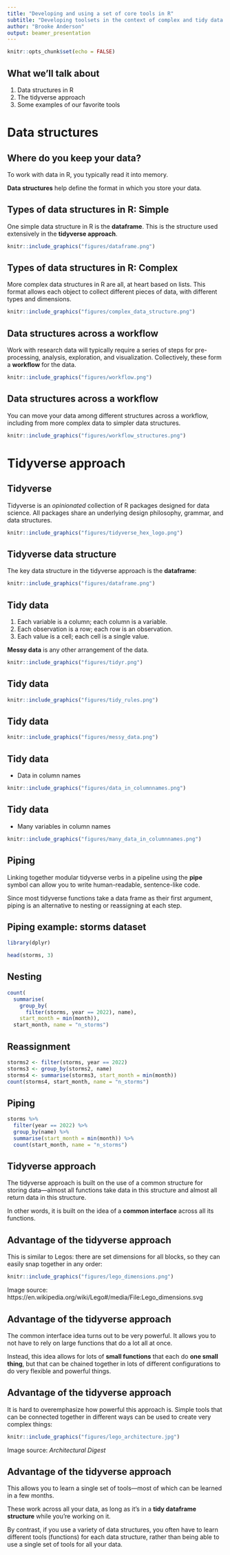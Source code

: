 ```yaml
---
title: "Developing and using a set of core tools in R" 
subtitle: "Developing toolsets in the context of complex and tidy data structures"
author: "Brooke Anderson"
output: beamer_presentation
---
```


```r
knitr::opts_chunk$set(echo = FALSE)
```

## What we'll talk about 

1. Data structures in R
2. The tidyverse approach
3. Some examples of our favorite tools 

# Data structures

## Where do you keep your data?

To work with data in R, you typically read it into memory. 

**Data structures** help define the format in which you store your data.

## Types of data structures in R: Simple

One simple data structure in R is the **dataframe**. This is the structure
used extensively in the **tidyverse approach**.

```r
knitr::include_graphics("figures/dataframe.png")
```

## Types of data structures in R: Complex

More complex data structures in R are all, at heart based on lists. This format
allows each object to collect different pieces of data, with different types and
dimensions.

```r
knitr::include_graphics("figures/complex_data_structure.png")
```

## Data structures across a workflow

Work with research data will typically require a series of steps for
pre-processing, analysis, exploration, and visualization. Collectively, 
these form a **workflow** for the data.

```r
knitr::include_graphics("figures/workflow.png")
```

## Data structures across a workflow

You can move your data among different structures across a workflow, including from more complex data to simpler data structures.

```r
knitr::include_graphics("figures/workflow_structures.png")
```

# Tidyverse approach

## Tidyverse 

Tidyverse is an *opinionated* collection of R packages designed for data science. All packages share an underlying design philosophy, grammar, and data structures. 

```r
knitr::include_graphics("figures/tidyverse_hex_logo.png")
```

\footnotesize

\href{tidyverse.org}{Source: tidyverse.org}

## Tidyverse data structure

The key data structure in the tidyverse approach is the **dataframe**:

```r
knitr::include_graphics("figures/dataframe.png")
```

## Tidy data 

1. Each variable is a column; each column is a variable. 
2. Each observation is a row; each row is an observation.
3. Each value is a cell; each cell is a single value. 

**Messy data** is any other arrangement of the data. 

```r
knitr::include_graphics("figures/tidyr.png")
```

\footnotesize

\href{https://cran.r-project.org/web/packages/tidyr/vignettes/tidy-data.html}{Source: Tidy data vignette}

## Tidy data 

```r
knitr::include_graphics("figures/tidy_rules.png")
```

\vspace{2cm}

\footnotesize

\href{https://r4ds.hadley.nz/data-tidy}{Source: R for Data Science}

## Tidy data 

```r
knitr::include_graphics("figures/messy_data.png")
```

\vspace{1.25cm}

\footnotesize

\href{https://r4ds.hadley.nz/data-tidy}{Source: R for Data Science}

## Tidy data 

- Data in column names 

```r
knitr::include_graphics("figures/data_in_columnnames.png")
```

\vspace{1.25cm}

\footnotesize

\href{https://r4ds.hadley.nz/data-tidy}{Source: R for Data Science}

## Tidy data 

- Many variables in column names 

```r
knitr::include_graphics("figures/many_data_in_columnnames.png")
```

\vspace{1.25cm}

\footnotesize

\href{https://r4ds.hadley.nz/data-tidy}{Source: R for Data Science}

## Piping 

Linking together modular tidyverse verbs in a pipeline using the **pipe** symbol 
can allow you to write human-readable, sentence-like code. 

Since most tidyverse functions take a data frame as their first argument, piping is
an alternative to nesting or reassigning at each step. 

## Piping example: storms dataset

```r
library(dplyr)

head(storms, 3)
```

## Nesting 

```r
count(
  summarise(
    group_by(
      filter(storms, year == 2022), name), 
    start_month = min(month)), 
  start_month, name = "n_storms")
```

## Reassignment 

```r
storms2 <- filter(storms, year == 2022)
storms3 <- group_by(storms2, name)
storms4 <- summarise(storms3, start_month = min(month))
count(storms4, start_month, name = "n_storms")
```

## Piping 

```r
storms %>% 
  filter(year == 2022) %>% 
  group_by(name) %>% 
  summarise(start_month = min(month)) %>% 
  count(start_month, name = "n_storms")
```


## Tidyverse approach

The tidyverse approach is built on the use of a common structure for storing
data---almost all functions take data in this structure and almost all return
data in this structure.

In other words, it is built on the idea of a **common interface** across all its
functions.

## Advantage of the tidyverse approach

This is similar to Legos: there are set dimensions for all blocks, so they
can easily snap together in any order:

\bigskip

```r
knitr::include_graphics("figures/lego_dimensions.png")
```

\footnotesize

Image source: https://en.wikipedia.org/wiki/Lego#/media/File:Lego_dimensions.svg


## Advantage of the tidyverse approach

The common interface idea turns out to be very powerful. It allows you to 
not have to rely on large functions that do a lot all at once. 

Instead, this idea allows for lots of **small functions** that each do **one
small thing**, but that can be chained together in lots of different
configurations to do very flexible and powerful things.

## Advantage of the tidyverse approach

It is hard to overemphasize how powerful this approach is. Simple tools that
can be connected together in different ways can be used to create very 
complex things: 

```r
knitr::include_graphics("figures/lego_architecture.jpg")
```

\footnotesize

Image source: *Architectural Digest*

## Advantage of the tidyverse approach

This allows you to learn a single set of tools---most of which can be learned
in a few months. 

These work across all your data, as long as it's in a **tidy dataframe structure**
while you're working on it.

By contrast, if you use a variety of data structures, you often have to learn
different tools (functions) for each data structure, rather than being able to
use a single set of tools for all your data.

<!-- # Bioconductor approach -->

<!-- ## Bioconductor data structures -->

<!-- Bioconductor data structures tend to be more complex.  -->

<!-- They are built on **S4 object classes**, which is one of R's **object-oriented -->
<!-- programming** systems.  -->

<!-- ## Bioconductor data structures -->

<!-- They often will include several elements. The elements might have different -->
<!-- data types or different dimensions, but the data structure stores these -->
<!-- disparate parts together in one object. -->

<!-- ```{r out.width = "0.9\\textwidth", fig.align = "center"} -->
<!-- knitr::include_graphics("figures/complex_data_structure.png") -->
<!-- ``` -->

<!-- ## Types of data structures in R: Complex -->

<!-- You can start to see these levels in a complex data object by using the -->
<!-- `str` function.  -->

<!-- For example, here's a peak at the structure of data stored in an `ExpressionSet` -->
<!-- data structure from Bioconductor: -->

<!-- \footnotesize -->

<!-- ```{r echo = TRUE, warning = FALSE, message = FALSE} -->
<!-- library(Biobase); library(biobroom); data(hammer) -->
<!-- str(hammer, max.level = 3) -->
<!-- ``` -->

<!-- ## Types of data structures in R: Complex -->

<!-- ```{r out.width = "\\textwidth", fig.align = "center"} -->
<!-- knitr::include_graphics("figures/validation.png") -->
<!-- ``` -->

<!-- \footnotesize -->

<!-- Image source: Amezquita et al., 2020 -->

<!-- ## Data structures in Bioconductor -->

<!-- Examples of data structures in Bioconductor include: -->

<!-- - `SummarizedExperiment` -->
<!-- - `GRanges` -->
<!-- - `ExpressionSet` -->
<!-- - `MSnExp` -->
<!-- - `SingleCellExperiment` -->
<!-- - `MultiAssayExperiment` -->
<!-- - `DGEList` -->
<!-- - `DGEExact` -->

<!-- Once you have its package loaded, you can access help  -->
<!-- documentation on a data structure using, e.g.,  -->
<!-- `` ?`DGEList-class` ``. -->

<!-- ## Why use more complex data structures? -->

<!-- 1. To keep together lots of differently structured things  -->

<!-- ```{r out.width = "\\textwidth", fig.align = "center"} -->
<!-- knitr::include_graphics("figures/validation.png") -->
<!-- ``` -->

<!-- \footnotesize -->

<!-- Image source: Amezquita et al., 2020 -->

<!-- ## Why use more complex data structures? -->

<!-- 2. To work with large data -->

<!-- Complex data structures can help ensure that data are efficiently  -->
<!-- stored. In some cases, they can also allow for data storage formats -->
<!-- where part of the data stay on disk, rather than being read into memory. -->

<!-- ```{r out.width = "0.9\\textwidth", fig.align = "center"} -->
<!-- knitr::include_graphics("figures/memory_storage.png") -->
<!-- ``` -->

<!-- \footnotesize -->

<!-- Image source: callnerds.com -->

<!-- ## Why use more complex data structures? -->

<!-- One example is the `OnDiskMSnExp` data structure from the `MSnbase` package: -->

<!-- \bigskip -->

<!-- > "The distinction between MSnExp and OnDiskMSnExp is often not explicitly -->
<!-- stated as **it should not matter, from a user’s perspective, which data structure -->
<!-- they are working with**, as both behave in equivalent ways. Often, they are -->
<!-- referred to as in-memory and on-disk MSnExp implementations." -->
<!-- (Gatto et al. 2013) -->

<!-- ## Why use more complex data structures? -->

<!-- 3. To validate data when an object's created -->

<!-- ```{r out.width = "\\textwidth", fig.align = "center"} -->
<!-- knitr::include_graphics("figures/validation.png") -->
<!-- ``` -->

<!-- \footnotesize -->

<!-- Image source: Amezquita et al., 2020 -->

<!-- ## Why use more complex data structures? -->

<!-- 4. To facilitate software development across large and diverse -->
<!-- groups of contributors -->

<!-- \bigskip -->

<!-- > "S4 is a rigorous system that forces you to thing carefully about program -->
<!-- design. **It's particularly well-suited for building large systems that evolve -->
<!-- over time and will receive contributions from many programmers.** This is why it's -->
<!-- used by the Bioconductor project, so another reason to learn S4 is to equip you -->
<!-- to contribute to that project." (Wickham, *Advanced R*) -->

<!-- ## More resources on the Bioconductor approach -->

<!-- - [Bioconductor site](https://www.bioconductor.org/) (especially the "Learn" section) -->
<!-- - [BioC Conference](http://bioc2020.bioconductor.org/) -->

<!-- # Connecting the two approaches -->

<!-- ## Data structures across a workflow -->

<!-- You can move your data among different structures across a workflow, including from more complex data to simpler data structures. -->

<!-- ```{r out.width = "0.9\\textwidth", fig.align = "center"} -->
<!-- knitr::include_graphics("figures/workflow_structures.png") -->
<!-- ``` -->

<!-- ## Example data -->

<!-- The `hammer` dataset is available through the `biobroom` package. It  -->
<!-- provides data from an RNA-Seq experiment for a study on nervous system -->
<!-- transcriptomics (Hammer et al., 2010). -->

<!-- The data are stored in an `ExpressionSet` data structure, a common class used in -->
<!-- Bioconductor work. Different elements of the data structure store data from the -->
<!-- assay as well as phenotype data. -->

<!-- ## Example data -->

<!-- \footnotesize -->

<!-- ```{r echo = TRUE, message = FALSE, warning = FALSE} -->
<!-- library(Biobase); library(biobroom) -->
<!-- data(hammer) -->
<!-- print(hammer) -->
<!-- ``` -->

<!-- ## Connecting the two approaches -->

<!-- There are several ways you can connect the two approaches:  -->

<!-- - Generic functions from the **`biobroom` package** -->
<!-- - **Accessor functions** written for specific Bioconductor data  -->
<!-- structures -->
<!-- - **Elemental tools** for extracting parts of data from R objects -->

<!-- ## `biobroom` package -->

<!-- If you're lucky, you can make the connection very easily using the  -->
<!-- **`biobroom` package**.  -->

<!-- This package allows you to extract elements from  -->
<!-- several types of Bioconductor data structures.  -->

<!-- It has generic functions -->
<!-- that pull out elements and format them as tidy dataframes. -->

<!-- ## `biobroom` package -->

<!-- Bioconductor data structures that currently work with `biobroom` -->
<!-- include:  -->

<!-- - `ExpressionSet` -->
<!-- - `GRanges` -->
<!-- - `GRangesList` -->
<!-- - `MSnSet` -->
<!-- - `RangedSummarizedExperiment` -->
<!-- - `qvalue` -->
<!-- - `DESeqDataSet` -->
<!-- - `DESeqResults` -->
<!-- - `MArrayLM` -->


<!-- ## `biobroom` example -->

<!-- You can use the `tidy` function to extract a tidy dataframe with assay data -->
<!-- from an `ExpressionSet` object in R: -->

<!-- \footnotesize -->

<!-- ```{r echo = TRUE, message = FALSE, warning = FALSE} -->
<!-- tidy(hammer, addPheno = TRUE) -->
<!-- ``` -->

<!-- ## `biobroom` example -->

<!-- This allows you to use tidyverse functions to explore and visualize the data.  -->
<!-- For example, to explore the values for a single gene:  -->

<!-- \footnotesize -->

<!-- ```{r echo = TRUE, message = FALSE, warning = FALSE} -->
<!-- library(tidyverse); library(ggbeeswarm); library(ggrepel) -->
<!-- one_gene <- tidy(hammer, addPheno = TRUE) %>%  -->
<!--         filter(gene == "ENSRNOG00000004805") -->
<!-- one_gene -->
<!-- ``` -->

<!-- ## `biobroom` example -->

<!-- \footnotesize -->

<!-- ```{r echo = TRUE, message = FALSE, warning = FALSE, fig.width = 5, fig.height = 3, out.width = "0.9\\textwidth", fig.align = "center"} -->

<!-- one_gene %>%  -->
<!--         ggplot(aes(x = protocol, y = value)) +  -->
<!--         geom_beeswarm() + -->
<!--         geom_label_repel(aes(label = sample)) +  -->
<!--         ggtitle("Values by sample for gene ENSRNOG00000004805",  -->
<!--                 subtitle = "Samples are labeled with their sample ID") -->
<!-- ``` -->


<!-- ## Accessor functions -->

<!-- **Accessor functions** are written to allow you to extract specific elements -->
<!-- from complex data structures.  -->

<!-- For example, you can extract the assay data (in a -->
<!-- matrix format) from an `ExpressionSet` object using the `exprs` accessor -->
<!-- function: -->

<!-- \bigskip -->

<!-- \footnotesize -->

<!-- ```{r echo = TRUE} -->
<!-- exprs(hammer)[1:6, 1:4] -->
<!-- ``` -->
<!-- ## Accessor function example -->

<!-- You can use the `pData` accessor function to extract the phenotype data -->
<!-- (as a "messy" dataframe) from an `ExpressionSet` object: -->

<!-- ```{r echo = TRUE} -->
<!-- pData(hammer)[1:6, 1:3] -->
<!-- ``` -->
<!-- ## Accessor functions -->

<!-- Accessor functions are meant to be more robust than more elemental tools. -->

<!-- Developers are meant to consider these a "contract" with users, so their changes -->
<!-- "under the hood" shouldn't affect code that uses these functions. -->

<!-- ## Extracting from R objects -->

<!-- The most elemental way of extracting data from R objects is to use the `$` or -->
<!-- `@` operators. -->

<!-- For S4 objects (most Bioconductor objects), `@` is used for this extraction: -->

<!-- ```{r echo = TRUE} -->
<!-- hammer@phenoData@data[1:4, 1:3] -->
<!-- ``` -->

<!-- ## Extracting from R objects -->

<!-- You can use the `str` function (short for "structure") to investigate -->
<!-- what's stored in any type of R object, to figure out what you can extract: -->

<!-- \footnotesize -->

<!-- ```{r echo = TRUE} -->
<!-- str(hammer@phenoData) -->
<!-- ``` -->

<!-- ## Extracting from R objects -->

<!-- In some cases, especially for large data, a slot in an object might just -->
<!-- point to an environment---it might be trickier in these cases to extract the -->
<!-- data directly from the object. -->

<!-- For example, the `assayData` slot in the example `ExpressionSet` object  -->
<!-- points to an environment, rather than directly storing the assay data: -->

<!-- ```{r echo = TRUE} -->
<!-- hammer@assayData -->
<!-- ``` -->

<!-- ## Data structures across a workflow -->

<!-- You can move your data among different structures across a workflow, including from more complex data to simpler data structures. -->

<!-- ```{r out.width = "0.9\\textwidth", fig.align = "center"} -->
<!-- knitr::include_graphics("figures/workflow_structures.png") -->
<!-- ``` -->

<!-- # Future directions in connecting workflows -->

<!-- ## Future directions: `ggbio` package -->

<!-- The `ggbio` package allows you to coordinate Bioconductor-style analysis -->
<!-- with the tidyverse style of visualization, which is based on the `ggplot2` -->
<!-- package. -->

<!-- This package enables the use of "layers" of small simple functions to build  -->
<!-- up a plot, aligning with the general tidyverse approach of combining small,  -->
<!-- simple tools to do complex things. -->

<!-- ## Future directions: `ggbio` package -->

<!-- Here is an example from the [`ggbio` vignette](https://www.bioconductor.org/packages/release/bioc/vignettes/ggbio/inst/doc/ggbio.pdf), using data stored in a `GRanges` data structure: -->

<!-- ```{r out.width = "\\textwidth"} -->
<!-- knitr::include_graphics("figures/ggbio_vignette_example.png") -->
<!-- ``` -->

<!-- ## Future directions: List-columns -->

<!-- In some areas, there is a movement to allow a tidyverse approach even in the -->
<!-- context of very complex data that doesn't fit naturally into a dataframe.   -->

<!-- More complex "tidy" dataframes are being developed that allow some columns to be -->
<!-- **list-columns** and store pretty complex data within a cell of the dataframe. -->

<!-- ## Future directions: List-columns -->

<!-- One example is with spatial data. List-columns are being powerfully used, for -->
<!-- example, within the `sf` package for geospatial data in R. -->

<!-- \bigskip -->

<!-- ```{r out.width = "\\textwidth", fig.align = "center"} -->
<!-- knitr::include_graphics("figures/sf_example.png") -->
<!-- ``` -->

<!-- \footnotesize -->

<!-- Image source: https://r-spatial.github.io/sf/articles/sf1.html -->

